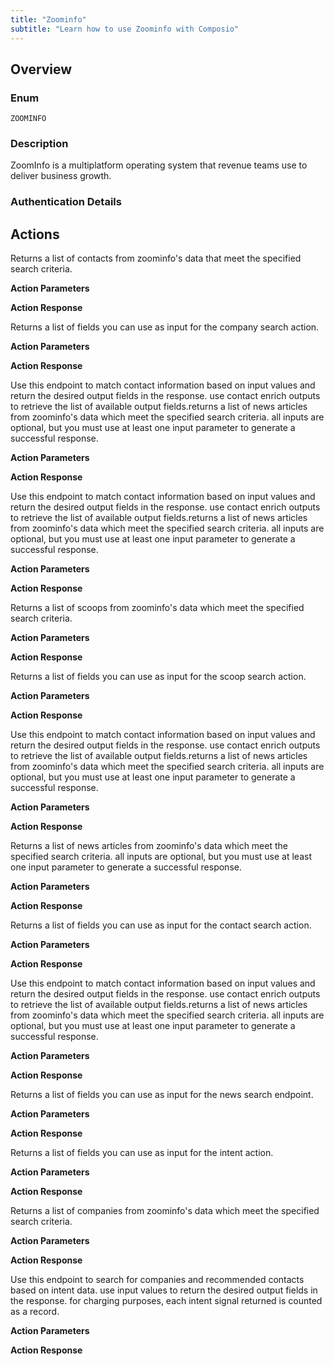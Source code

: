```yaml
---
title: "Zoominfo"
subtitle: "Learn how to use Zoominfo with Composio"
---
```



## Overview

### Enum
`ZOOMINFO`

### Description
ZoomInfo is a multiplatform operating system that revenue teams use to deliver business growth.

### Authentication Details

<Accordion title="BASIC_WITH_JWT">
<ParamField path="username" type="string" required={true}>
</ParamField>

<ParamField path="password" type="string" required={true}>
</ParamField>

</Accordion>


## Actions

<AccordionGroup>
<Accordion title="ZOOMINFO_SEARCH_CONTACT">
Returns a list of contacts from zoominfo's data that meet the specified search criteria.

**Action Parameters**

<ParamField path="rpp" type="integer" default="25">
</ParamField>

<ParamField path="page" type="integer">
</ParamField>

<ParamField path="sortOrder" type="string">
</ParamField>

<ParamField path="sortBy" type="string">
</ParamField>

<ParamField path="personId" type="string">
</ParamField>

<ParamField path="emailAddress" type="string">
</ParamField>

<ParamField path="supplementalEmail" type="array">
</ParamField>

<ParamField path="hashedEmail" type="string">
</ParamField>

<ParamField path="phone" type="array">
</ParamField>

<ParamField path="fullName" type="string">
</ParamField>

<ParamField path="firstName" type="string">
</ParamField>

<ParamField path="middleInitial" type="string">
</ParamField>

<ParamField path="lastName" type="string">
</ParamField>

<ParamField path="jobTitle" type="string">
</ParamField>

<ParamField path="excludeJobTitle" type="string">
</ParamField>

<ParamField path="managementLevel" type="string">
</ParamField>

<ParamField path="excludeManagementLevel" type="string">
</ParamField>

<ParamField path="department" type="string">
</ParamField>

<ParamField path="boardMember" type="string">
</ParamField>

<ParamField path="excludePartialProfiles" type="boolean">
</ParamField>

<ParamField path="executivesOnly" type="boolean">
</ParamField>

<ParamField path="requiredFields" type="string">
</ParamField>

<ParamField path="contactAccuracyScoreMin" type="string">
</ParamField>

<ParamField path="contactAccuracyScoreMax" type="string">
</ParamField>

<ParamField path="jobFunction" type="string">
</ParamField>

<ParamField path="lastUpdatedDateAfter" type="string">
</ParamField>

<ParamField path="validDateAfter" type="string">
</ParamField>

<ParamField path="lastUpdatedInMonths" type="integer">
</ParamField>

<ParamField path="hasBeenNotified" type="string">
</ParamField>

<ParamField path="companyPastOrPresent" type="string">
</ParamField>

<ParamField path="school" type="string">
</ParamField>

<ParamField path="degree" type="string">
</ParamField>

<ParamField path="locationCompanyId" type="array">
</ParamField>

<ParamField path="companyId" type="string">
</ParamField>

<ParamField path="companyName" type="string">
</ParamField>

<ParamField path="companyWebsite" type="string">
</ParamField>

<ParamField path="companyTicker" type="array">
</ParamField>

<ParamField path="companyDescription" type="string">
</ParamField>

<ParamField path="parentId" type="string">
</ParamField>

<ParamField path="ultimateParentId" type="string">
</ParamField>

<ParamField path="companyType" type="string">
</ParamField>

<ParamField path="address" type="string">
</ParamField>

<ParamField path="street" type="string">
</ParamField>

<ParamField path="state" type="string">
</ParamField>

<ParamField path="zipCode" type="string">
</ParamField>

<ParamField path="country" type="string">
</ParamField>

<ParamField path="continent" type="string">
</ParamField>

<ParamField path="zipCodeRadiusMiles" type="string">
</ParamField>

<ParamField path="hashTagString" type="string">
</ParamField>

<ParamField path="techAttributeTagList" type="string">
</ParamField>

<ParamField path="subUnitTypes" type="string">
</ParamField>

<ParamField path="primaryIndustriesOnly" type="boolean">
</ParamField>

<ParamField path="industryCodes" type="string">
</ParamField>

<ParamField path="industryKeywords" type="string">
</ParamField>

<ParamField path="sicCodes" type="string">
</ParamField>

<ParamField path="naicsCodes" type="string">
</ParamField>

<ParamField path="revenueMin" type="integer">
</ParamField>

<ParamField path="revenueMax" type="integer">
</ParamField>

<ParamField path="revenue" type="string">
</ParamField>

<ParamField path="employeeRangeMin" type="string">
</ParamField>

<ParamField path="employeeRangeMax" type="string">
</ParamField>

<ParamField path="employeeCount" type="string">
</ParamField>

<ParamField path="companyRanking" type="string">
</ParamField>

<ParamField path="metroRegion" type="string">
</ParamField>

<ParamField path="locationSearchType" type="string">
</ParamField>

<ParamField path="fundingAmountMin" type="integer">
</ParamField>

<ParamField path="fundingAmountMax" type="integer">
</ParamField>

<ParamField path="fundingStartDate" type="string">
</ParamField>

<ParamField path="fundingEndDate" type="string">
</ParamField>

<ParamField path="excludedRegions" type="string">
</ParamField>

<ParamField path="zoominfoContactsMin" type="string">
</ParamField>

<ParamField path="zoominfoContactsMax" type="string">
</ParamField>

<ParamField path="companyStructureIncludedSubUnitTypes" type="string">
</ParamField>

<ParamField path="oneYearEmployeeGrowthRateMin" type="string">
</ParamField>

<ParamField path="oneYearEmployeeGrowthRateMax" type="string">
</ParamField>

<ParamField path="twoYearEmployeeGrowthRateMin" type="string">
</ParamField>

<ParamField path="twoYearEmployeeGrowthRateMax" type="string">
</ParamField>

<ParamField path="positionStartDateMin" type="string">
</ParamField>

<ParamField path="positionStartDateMax" type="string">
</ParamField>

<ParamField path="webReferences" type="array">
</ParamField>

<ParamField path="filterByBuyingCommittee" type="boolean">
</ParamField>

<ParamField path="techSkills" type="array">
</ParamField>

<ParamField path="yearsOfExperience" type="string">
</ParamField>

<ParamField path="engagementStartDate" type="string">
</ParamField>

<ParamField path="engagementEndDate" type="string">
</ParamField>

<ParamField path="engagementType" type="array">
</ParamField>


**Action Response**

<ParamField path="data" type="object">
</ParamField>

<ParamField path="successful" type="boolean">
</ParamField>

<ParamField path="error" type="">
</ParamField>

</Accordion>

<Accordion title="ZOOMINFO_SEARCH_COMPANY_INPUT">
Returns a list of fields you can use as input for the company search action.

**Action Parameters**



**Action Response**

<ParamField path="data" type="object">
</ParamField>

<ParamField path="successful" type="boolean">
</ParamField>

<ParamField path="error" type="">
</ParamField>

</Accordion>

<Accordion title="ZOOMINFO_ENRICH_TECHNOLOGY">
Use this endpoint to match contact information based on input values and return the desired output fields in the response. use contact enrich outputs to retrieve the list of available output fields.returns a list of news articles from zoominfo's data which meet the specified search criteria. all inputs are optional, but you must use at least one input parameter to generate a successful response.

**Action Parameters**

<ParamField path="companyId" type="string" required={true}>
</ParamField>


**Action Response**

<ParamField path="data" type="object">
</ParamField>

<ParamField path="successful" type="boolean">
</ParamField>

<ParamField path="error" type="">
</ParamField>

</Accordion>

<Accordion title="ZOOMINFO_ENRICH_COMPANY">
Use this endpoint to match contact information based on input values and return the desired output fields in the response. use contact enrich outputs to retrieve the list of available output fields.returns a list of news articles from zoominfo's data which meet the specified search criteria. all inputs are optional, but you must use at least one input parameter to generate a successful response.

**Action Parameters**

<ParamField path="companyId" type="string" required={true}>
</ParamField>

<ParamField path="companyName" type="string" required={true}>
</ParamField>

<ParamField path="companyWebsite" type="string" required={true}>
</ParamField>

<ParamField path="companyTicker" type="string" required={true}>
</ParamField>

<ParamField path="companyPhone" type="string" required={true}>
</ParamField>

<ParamField path="companyFax" type="string" required={true}>
</ParamField>

<ParamField path="companyStreet" type="string" required={true}>
</ParamField>

<ParamField path="companyCity" type="string" required={true}>
</ParamField>

<ParamField path="companyState" type="string" required={true}>
</ParamField>

<ParamField path="companyZipCode" type="string" required={true}>
</ParamField>

<ParamField path="companyCountry" type="string" required={true}>
</ParamField>

<ParamField path="ipAddress" type="string" required={true}>
</ParamField>


**Action Response**

<ParamField path="data" type="object">
</ParamField>

<ParamField path="successful" type="boolean">
</ParamField>

<ParamField path="error" type="">
</ParamField>

</Accordion>

<Accordion title="ZOOMINFO_SEARCH_SCOOP">
Returns a list of scoops from zoominfo's data which meet the specified search criteria.

**Action Parameters**

<ParamField path="rpp" type="integer" default="25">
</ParamField>

<ParamField path="page" type="integer" required={true}>
</ParamField>

<ParamField path="sortOrder" type="string" required={true}>
</ParamField>

<ParamField path="sortBy" type="string" required={true}>
</ParamField>

<ParamField path="companyId" type="string" required={true}>
</ParamField>

<ParamField path="companyName" type="string" required={true}>
</ParamField>

<ParamField path="companyWebsite" type="string" required={true}>
</ParamField>

<ParamField path="companyDescription" type="string" required={true}>
</ParamField>

<ParamField path="parentId" type="string" required={true}>
</ParamField>

<ParamField path="ultimateParentId" type="string" required={true}>
</ParamField>

<ParamField path="companyType" type="string" required={true}>
</ParamField>

<ParamField path="address" type="string" required={true}>
</ParamField>

<ParamField path="street" type="string" required={true}>
</ParamField>

<ParamField path="state" type="string" required={true}>
</ParamField>

<ParamField path="zipCode" type="string" required={true}>
</ParamField>

<ParamField path="country" type="string" required={true}>
</ParamField>

<ParamField path="continent" type="string" required={true}>
</ParamField>

<ParamField path="zipCodeRadiusMiles" type="string" required={true}>
</ParamField>

<ParamField path="hashTagString" type="string" required={true}>
</ParamField>

<ParamField path="techAttributeTagList" type="string" required={true}>
</ParamField>

<ParamField path="subUnitTypes" type="string" required={true}>
</ParamField>

<ParamField path="primaryIndustriesOnly" type="boolean">
</ParamField>

<ParamField path="industryCodes" type="string" required={true}>
</ParamField>

<ParamField path="industryKeywords" type="string" required={true}>
</ParamField>

<ParamField path="sicCodes" type="string" required={true}>
</ParamField>

<ParamField path="naicsCodes" type="string" required={true}>
</ParamField>

<ParamField path="revenueMin" type="integer" required={true}>
</ParamField>

<ParamField path="revenueMax" type="integer" required={true}>
</ParamField>

<ParamField path="revenue" type="string" required={true}>
</ParamField>

<ParamField path="employeeRangeMin" type="string" required={true}>
</ParamField>

<ParamField path="employeeRangeMax" type="string" required={true}>
</ParamField>

<ParamField path="employeeCount" type="string" required={true}>
</ParamField>

<ParamField path="companyRanking" type="string" required={true}>
</ParamField>

<ParamField path="metroRegion" type="string" required={true}>
</ParamField>

<ParamField path="locationSearchType" type="string" required={true}>
</ParamField>

<ParamField path="fundingAmountMin" type="integer" required={true}>
</ParamField>

<ParamField path="fundingAmountMax" type="integer" required={true}>
</ParamField>

<ParamField path="fundingStartDate" type="string" required={true}>
</ParamField>

<ParamField path="fundingEndDate" type="string" required={true}>
</ParamField>

<ParamField path="excludedRegions" type="string" required={true}>
</ParamField>

<ParamField path="zoominfoContactsMin" type="string" required={true}>
</ParamField>

<ParamField path="zoominfoContactsMax" type="string" required={true}>
</ParamField>

<ParamField path="companyStructureIncludedSubUnitTypes" type="string" required={true}>
</ParamField>

<ParamField path="publishedStartDate" type="string" required={true}>
</ParamField>

<ParamField path="publishedEndDate" type="string" required={true}>
</ParamField>

<ParamField path="updatedSinceCreation" type="boolean" required={true}>
</ParamField>

<ParamField path="scoopType" type="string" required={true}>
</ParamField>

<ParamField path="scoopTopic" type="string" required={true}>
</ParamField>

<ParamField path="department" type="string" required={true}>
</ParamField>

<ParamField path="scoopId" type="string" required={true}>
</ParamField>

<ParamField path="description" type="string" required={true}>
</ParamField>


**Action Response**

<ParamField path="data" type="object">
</ParamField>

<ParamField path="successful" type="boolean">
</ParamField>

<ParamField path="error" type="">
</ParamField>

</Accordion>

<Accordion title="ZOOMINFO_SEARCH_SCOOP_INPUT">
Returns a list of fields you can use as input for the scoop search action.

**Action Parameters**



**Action Response**

<ParamField path="data" type="object">
</ParamField>

<ParamField path="successful" type="boolean">
</ParamField>

<ParamField path="error" type="">
</ParamField>

</Accordion>

<Accordion title="ZOOMINFO_ENRICH_CONTACT">
Use this endpoint to match contact information based on input values and return the desired output fields in the response. use contact enrich outputs to retrieve the list of available output fields.returns a list of news articles from zoominfo's data which meet the specified search criteria. all inputs are optional, but you must use at least one input parameter to generate a successful response.

**Action Parameters**

<ParamField path="personId" type="integer" required={true}>
</ParamField>

<ParamField path="fullName" type="string" required={true}>
</ParamField>

<ParamField path="firstName" type="string" required={true}>
</ParamField>

<ParamField path="lastName" type="string" required={true}>
</ParamField>

<ParamField path="emailAddress" type="string" required={true}>
</ParamField>

<ParamField path="phone" type="string" required={true}>
</ParamField>

<ParamField path="jobTitle" type="string" required={true}>
</ParamField>

<ParamField path="hashedEmail" type="string" required={true}>
</ParamField>

<ParamField path="externalURL" type="string" required={true}>
</ParamField>

<ParamField path="lastUpdatedDateAfter" type="string" required={true}>
</ParamField>

<ParamField path="validDateAfter" type="string" required={true}>
</ParamField>

<ParamField path="companyId" type="integer" required={true}>
</ParamField>

<ParamField path="companyName" type="string" required={true}>
</ParamField>

<ParamField path="contactAccuracyScoreMin" type="integer" required={true}>
</ParamField>


**Action Response**

<ParamField path="data" type="object">
</ParamField>

<ParamField path="successful" type="boolean">
</ParamField>

<ParamField path="error" type="">
</ParamField>

</Accordion>

<Accordion title="ZOOMINFO_SEARCH_NEWS">
Returns a list of news articles from zoominfo's data which meet the specified search criteria. all inputs are optional, but you must use at least one input parameter to generate a successful response.

**Action Parameters**

<ParamField path="rpp" type="integer" default="25">
</ParamField>

<ParamField path="page" type="integer" required={true}>
</ParamField>

<ParamField path="categories" type="array" required={true}>
</ParamField>

<ParamField path="url" type="array" required={true}>
</ParamField>

<ParamField path="pageDateMin" type="string" required={true}>
</ParamField>

<ParamField path="pageDateMax" type="string" required={true}>
</ParamField>


**Action Response**

<ParamField path="data" type="object">
</ParamField>

<ParamField path="successful" type="boolean">
</ParamField>

<ParamField path="error" type="">
</ParamField>

</Accordion>

<Accordion title="ZOOMINFO_SEARCH_CONTACT_INPUT">
Returns a list of fields you can use as input for the contact search action.

**Action Parameters**



**Action Response**

<ParamField path="data" type="object">
</ParamField>

<ParamField path="successful" type="boolean">
</ParamField>

<ParamField path="error" type="">
</ParamField>

</Accordion>

<Accordion title="ZOOMINFO_ENRICH_LOCATION">
Use this endpoint to match contact information based on input values and return the desired output fields in the response. use contact enrich outputs to retrieve the list of available output fields.returns a list of news articles from zoominfo's data which meet the specified search criteria. all inputs are optional, but you must use at least one input parameter to generate a successful response.

**Action Parameters**

<ParamField path="companyId" type="string" required={true}>
</ParamField>


**Action Response**

<ParamField path="data" type="object">
</ParamField>

<ParamField path="successful" type="boolean">
</ParamField>

<ParamField path="error" type="">
</ParamField>

</Accordion>

<Accordion title="ZOOMINFO_SEARCH_NEWS_INPUT">
Returns a list of fields you can use as input for the news search endpoint.

**Action Parameters**



**Action Response**

<ParamField path="data" type="object">
</ParamField>

<ParamField path="successful" type="boolean">
</ParamField>

<ParamField path="error" type="">
</ParamField>

</Accordion>

<Accordion title="ZOOMINFO_SEARCH_INTENT_INPUT">
Returns a list of fields you can use as input for the intent action.

**Action Parameters**



**Action Response**

<ParamField path="data" type="object">
</ParamField>

<ParamField path="successful" type="boolean">
</ParamField>

<ParamField path="error" type="">
</ParamField>

</Accordion>

<Accordion title="ZOOMINFO_SEARCH_COMPANY">
Returns a list of companies from zoominfo's data which meet the specified search criteria.

**Action Parameters**

<ParamField path="rpp" type="integer" default="25">
</ParamField>

<ParamField path="page" type="integer" required={true}>
</ParamField>

<ParamField path="sortOrder" type="string" required={true}>
</ParamField>

<ParamField path="sortBy" type="string" required={true}>
</ParamField>

<ParamField path="companyId" type="string" required={true}>
</ParamField>

<ParamField path="companyName" type="string" required={true}>
</ParamField>

<ParamField path="companyWebsite" type="string" required={true}>
</ParamField>

<ParamField path="companyDescription" type="string" required={true}>
</ParamField>

<ParamField path="parentId" type="string" required={true}>
</ParamField>

<ParamField path="ultimateParentId" type="string" required={true}>
</ParamField>

<ParamField path="companyTicker" type="array" required={true}>
</ParamField>

<ParamField path="companyType" type="string" required={true}>
</ParamField>

<ParamField path="businessModel" type="array" required={true}>
</ParamField>

<ParamField path="address" type="string" required={true}>
</ParamField>

<ParamField path="street" type="string" required={true}>
</ParamField>

<ParamField path="state" type="string" required={true}>
</ParamField>

<ParamField path="zipCode" type="string" required={true}>
</ParamField>

<ParamField path="country" type="string" required={true}>
</ParamField>

<ParamField path="continent" type="string" required={true}>
</ParamField>

<ParamField path="zipCodeRadiusMiles" type="string" required={true}>
</ParamField>

<ParamField path="hashTagString" type="string" required={true}>
</ParamField>

<ParamField path="techAttributeTagList" type="string" required={true}>
</ParamField>

<ParamField path="subUnitTypes" type="string" required={true}>
</ParamField>

<ParamField path="primaryIndustriesOnly" type="boolean">
</ParamField>

<ParamField path="industryCodes" type="string" required={true}>
</ParamField>

<ParamField path="industryKeywords" type="string" required={true}>
</ParamField>

<ParamField path="sicCodes" type="string" required={true}>
</ParamField>

<ParamField path="naicsCodes" type="string" required={true}>
</ParamField>

<ParamField path="revenueMin" type="integer" required={true}>
</ParamField>

<ParamField path="revenueMax" type="integer" required={true}>
</ParamField>

<ParamField path="revenue" type="string" required={true}>
</ParamField>

<ParamField path="employeeRangeMin" type="string" required={true}>
</ParamField>

<ParamField path="employeeRangeMax" type="string" required={true}>
</ParamField>

<ParamField path="employeeCount" type="string" required={true}>
</ParamField>

<ParamField path="companyRanking" type="string" required={true}>
</ParamField>

<ParamField path="metroRegion" type="string" required={true}>
</ParamField>

<ParamField path="locationSearchType" type="string" required={true}>
</ParamField>

<ParamField path="fundingAmountMin" type="integer" required={true}>
</ParamField>

<ParamField path="fundingAmountMax" type="integer" required={true}>
</ParamField>

<ParamField path="fundingStartDate" type="string" required={true}>
</ParamField>

<ParamField path="fundingEndDate" type="string" required={true}>
</ParamField>

<ParamField path="excludedRegions" type="string" required={true}>
</ParamField>

<ParamField path="zoominfoContactsMin" type="string" required={true}>
</ParamField>

<ParamField path="zoominfoContactsMax" type="string" required={true}>
</ParamField>

<ParamField path="companyStructureIncludedSubUnitTypes" type="string" required={true}>
</ParamField>

<ParamField path="certified" type="integer" required={true}>
</ParamField>

<ParamField path="excludeDefunctCompanies" type="boolean">
</ParamField>

<ParamField path="oneYearEmployeeGrowthRateMin" type="string" required={true}>
</ParamField>

<ParamField path="oneYearEmployeeGrowthRateMax" type="string" required={true}>
</ParamField>

<ParamField path="twoYearEmployeeGrowthRateMin" type="string" required={true}>
</ParamField>

<ParamField path="twoYearEmployeeGrowthRateMax" type="string" required={true}>
</ParamField>

<ParamField path="engagementStartDate" type="string" required={true}>
</ParamField>

<ParamField path="engagementEndDate" type="string" required={true}>
</ParamField>

<ParamField path="engagementType" type="array" required={true}>
</ParamField>


**Action Response**

<ParamField path="data" type="object">
</ParamField>

<ParamField path="successful" type="boolean">
</ParamField>

<ParamField path="error" type="">
</ParamField>

</Accordion>

<Accordion title="ZOOMINFO_SEARCH_INTENT">
Use this endpoint to search for companies and recommended contacts based on intent data. use input values to return the desired output fields in the response. for charging purposes, each intent signal returned is counted as a record.

**Action Parameters**

<ParamField path="topics" type="array" required={true}>
</ParamField>

<ParamField path="signalStartDate" type="string" required={true}>
</ParamField>

<ParamField path="signalEndDate" type="string" required={true}>
</ParamField>

<ParamField path="signalScoreMin" type="integer" required={true}>
</ParamField>

<ParamField path="signalScoreMax" type="integer" required={true}>
</ParamField>

<ParamField path="audienceStrengthMin" type="string" required={true}>
</ParamField>

<ParamField path="audienceStrengthMax" type="string" required={true}>
</ParamField>

<ParamField path="rpp" type="integer" default="25">
</ParamField>

<ParamField path="page" type="integer" required={true}>
</ParamField>

<ParamField path="sortOrder" type="string" required={true}>
</ParamField>

<ParamField path="sortBy" type="string" required={true}>
</ParamField>


**Action Response**

<ParamField path="data" type="object">
</ParamField>

<ParamField path="successful" type="boolean">
</ParamField>

<ParamField path="error" type="">
</ParamField>

</Accordion>

</AccordionGroup>
